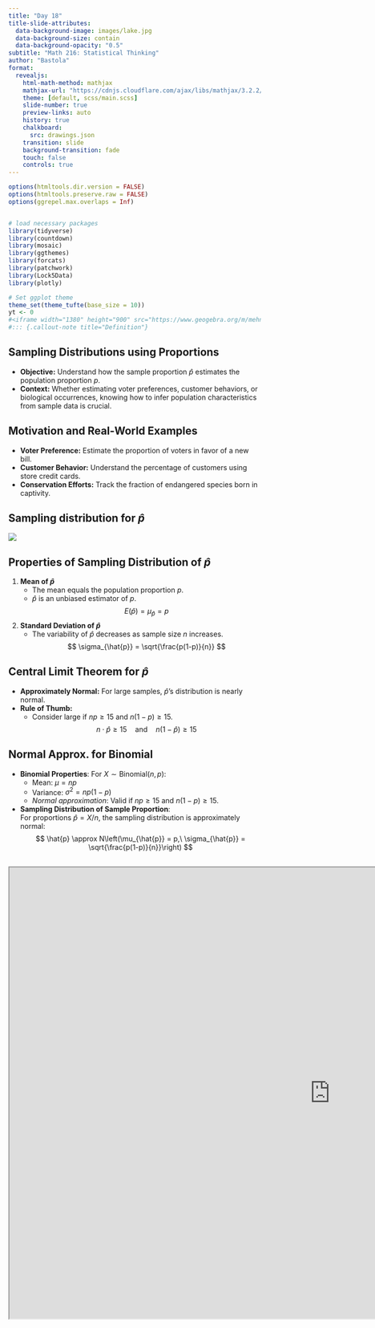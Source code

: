 ```yaml
---
title: "Day 18"
title-slide-attributes:
  data-background-image: images/lake.jpg
  data-background-size: contain
  data-background-opacity: "0.5"
subtitle: "Math 216: Statistical Thinking"
author: "Bastola"
format:
  revealjs:
    html-math-method: mathjax
    mathjax-url: "https://cdnjs.cloudflare.com/ajax/libs/mathjax/3.2.2/MathJax.js" 
    theme: [default, scss/main.scss]
    slide-number: true
    preview-links: auto
    history: true
    chalkboard: 
      src: drawings.json
    transition: slide
    background-transition: fade    
    touch: false
    controls: true
---
```


```r
options(htmltools.dir.version = FALSE)
options(htmltools.preserve.raw = FALSE)
options(ggrepel.max.overlaps = Inf)


# load necessary packages
library(tidyverse)
library(countdown)
library(mosaic)
library(ggthemes)
library(forcats)
library(patchwork)
library(Lock5Data)
library(plotly)

# Set ggplot theme
theme_set(theme_tufte(base_size = 10))
yt <- 0
#<iframe width="1380" height="900" src="https://www.geogebra.org/m/mehn8u8s"></iframe>
#::: {.callout-note title="Definition"}
```



## Sampling Distributions using Proportions {.font80}


::: cle13

- **Objective:** Understand how the sample proportion $\hat{p}$ estimates the population proportion $p$.
- **Context:** Whether estimating voter preferences, customer behaviors, or biological occurrences, knowing how to infer population characteristics from sample data is crucial.
:::


## Motivation and Real-World Examples {.font80}

::: cle10
- **Voter Preference:** Estimate the proportion of voters in favor of a new bill.
- **Customer Behavior:** Understand the percentage of customers using store credit cards.
- **Conservation Efforts:** Track the fraction of endangered species born in captivity.
:::



## Sampling distribution for $\hat{p}$ {.font80}

![](images/hist6.5.png)

## Properties of Sampling Distribution of $\hat{p}$ {.font70}

::: cle13
1. **Mean of $\hat{p}$**
   - The mean equals the population proportion $p$.
   - $\hat{p}$ is an unbiased estimator of $p$.
   $$ E(\hat{p}) = \mu_{\hat{p}} = p $$

2. **Standard Deviation of $\hat{p}$**
   - The variability of $\hat{p}$ decreases as sample size $n$ increases.
   $$ \sigma_{\hat{p}} = \sqrt{\frac{p(1-p)}{n}} $$
:::


## Central Limit Theorem for $\hat{p}$ {.font80}

::: cle13
- **Approximately Normal:** For large samples, $\hat{p}$'s distribution is nearly normal.
- **Rule of Thumb:**
  - Consider large if $np \geq 15$ and $n(1-p) \geq 15$.
  $$ n \cdot \hat{p} \geq 15 \quad \text{and} \quad n(1-\hat{p}) \geq 15 $$
:::

## Normal Approx. for Binomial  

::: cle5
::: font60
 

- **Binomial Properties**: For $X \sim \text{Binomial}(n, p)$:  
  - Mean: $\mu = np$  
  - Variance: $\sigma^2 = np(1-p)$  
  - *Normal approximation*: Valid if $np \geq 15$ and $n(1-p) \geq 15$.  

- **Sampling Distribution of Sample Proportion**:  
  For proportions $\hat{p} = X/n$, the sampling distribution is approximately normal:  
  $$  
  \hat{p} \approx N\left(\mu_{\hat{p}} = p,\ \sigma_{\hat{p}} = \sqrt{\frac{p(1-p)}{n}}\right)  
  $$  

:::
:::


## {.font80}

<iframe width="1280" height="900" src="https://shinylive.io/r/app/#h=0&code=NobwRAdghgtgpmAXGKAHVA6ASmANGAYwHsIAXOMpMAGwEsAjAJykYE8AKAZwAtaJWAlAB0IdJiw4BzSampFSAJmGiGzNl179S3OPE7KRAYgAEAETgAzPnGMBVAJIiArrWMAeALTGL1FwBMABShJOHYRY2NtXRsAXmMePlYo+DCwHyhSalYhMAFcYxNbTj5JSJ1jAHJ0zNYKsujvIkZjACEieU5SZlRwyNpMuCCIOGpUgMYiVCbSWhJjAGVYWRKzWk7GBicZufnaGCdqDKacvN7ivzh6FgAZKFYiLbCICIjzy5YhkaeXl846C8Y9ggqEeOU4S2ocF2AC84Dl8jlFjBZDYYXC8MYYHxjHEAIwABnyMCgAA8ccYAKz4wnGABuUF8sWMBPxp2eP3i-zggOBoLAXScgwmU0Y2wg8OMOQAKoxBcZUMLprNnkQLPEnAQCHBOJxtRKsc84jTiWS8flOnBUOT8Rh8bj8vTGdaMBS2RzObQAUCQaRUhAnDAkSjOBKcgA5AP0bnGVXxCHayJEYx+ZgAd0Q+uxeONpPJLJpjrl2dZuF6PygBDFLS2pBIqRTUFTATkpFDYFMadW602YpOZeMbpexL4n1G-YisnkAHktj7UuDkXQIJJTGtSM35H32RFlDuRAYICZzFZhvFubTo3JJLQCCJdYwL81PN4nBBK8r2HwffkHqQfQJjBAXoTCwOAKxmC9jDgEkFW1Yo5gsJpjBCYZmBmZdkwyKBjCuXU-BjZ4nHvYwvy2TgY2aC4LCgA5SBDdkUO5DI4FMLD3C8RgwPfC92CA7dMQyDYSXYRh6D4IgYE-XlSAAEn9QN43IgAqEjpJkhcUTRfJ7VUn0ZIFIVJiVEg8klfj3WMN8iGoclSNkjTIS0nDWAmVNySlLBbAAUV3YwAF9fOA4xQIgAF5RbVT+loBksmMVN+m4ZNLBo6hSEw0goF6X89IckpV06Dc0ufTjQu5QreP7Pw2OfRi0JYrD2AAgo7F1epjE48DaEgxDmj4KKGWMKBQvVehdQAR0FMh0uw2qMmVfsNPY9qiFTABZMCIE4dgqoy3yIngIaAH1FufA6IC4JY9viPxjqWJbOD8C7kSu-tpEnX0dqgDALGYFINNMqBtXYU042egCAGpx2QuAJMO3hOiISRfvYQGttYckMAwC5Nv6VhMdMsTNvJABmGkrGoGy4jBcgRnoRkJWIORmipsA6YrABrE5jEh8zodh7HilIDhGaQlnOL8CVilhPMIahkJYdpJdQhJPhyEYLVUDSuIztu5F8hF5nJTASRrOxiYJYxJWhdQJkciqng4At81aGlvFZd5+WYEOxXrGB1XuQ1rXMQ23WrXB67Q-16zRaNk3qDNogneMK3WBt8k7fkcgk6lplcXd91Pe9pW-bIAPLSDnXFq8B7I+MA30+N02KHNiUU7Tlm-Ezx3JZd3P845Q5RvYGYBgboMl1KfKuh7ZUYzVKIFnjYxxiM0V5rwKGORBxEl5XkVewxdGWfMHGha5nn3SGiB5GY1JyBJVsMRByulnyI-jBpQeRnJVAoAtVJ1pDRxBKCYr5Hovz1sYAALKZHILw2zzFMMAjEoDQpcBuhpfIMDYG8wshEWkAArIiQcPC4hdFHJmDdxY91dsYAAbL5AKvQgq2FQDtGw70CI4RrHMAgdACCc3ZEQUa544BeQvGQKSekGxNhbPkPiPxspbHUhCPKa5CpLRKgCcqCiOSfSWrNcgrEMqNQiCYLym0nCcW8JxHg00SLkSIo7KCFZEozHgG1egPDnhrDrvw9m3deYnQ4itQBm1tpYSuvtEOwTg5DSeqgKJEdYkPQSUkuWMgWwRIyt9X6oR-r5FRsDck-1+4Fxhl7eGtYkawBRkDd+mMBa43xvkQm5E4ik3yOTSmRsLS03phieuLM2YCPPpvPmXsmlC3YEMo21CMQ5xltzcZhcfbDBLmrQO5IIGoAoTHHIccE5JzbrbMA9sdDZ17ksi+FlVnFxVqXdW5dtkxLuuHGumC67R0NgcpuEAW6W2sNbU5ndSBZxoX3ZZuCJlF19g8zZzztavORMYauGDX5fMoSzQ5zdE6tyBanEFXdLm0LzlCvBg8toj0hGPVRGEp4bC8WKOebVx42D3sZcUG9oVb1pYudlio14kAlO-HIJ9BbZFyOSiyV8b7kDvtBR++Rn7It2cYd+n8oBRh6b-f+OQwnIPyKg8BqqsGwLAPAjEiIkExBAQ8NBHyMXYIRDyvBhDiHklIeQzF+ywDzOdrQhh-YmHshDX5EQRhgqvjamgZYBA5rCs2poVgABBdA7AXDmlEYwZQYA-IAF0gA"></iframe>




